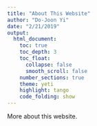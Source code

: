 ```yaml
---
title: "About This Website"
author: "Do-Joon Yi"
date: "2/21/2019"
output: 
  html_document:
    toc: true
    toc_depth: 3
    toc_float: 
      collapse: false
      smooth_scroll: false
    number_sections: true
    theme: yeti 
    highlight: tango
    code_folding: show
---
```


More about this website.
